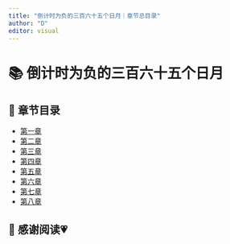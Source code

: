 ```yaml
---
title: "倒计时为负的三百六十五个日月｜章节总目录"
author: "D"
editor: visual
---
```


# 📚 倒计时为负的三百六十五个日月

## 📖 章节目录

- [第一章](chapter1.qmd)
- [第二章](chapter2.qmd)
- [第三章](chapter3.qmd)
- [第四章](chapter4.qmd)
- [第五章](chapter5.qmd)
- [第六章](chapter6.qmd)
- [第七章](chapter7.qmd)
- [第八章](chapter8.qmd)

📌 感谢阅读💗
---
